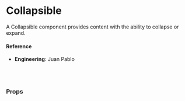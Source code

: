
<Meta title="Utilities/UI Interactive/Collapsible" component={Collapsible} />

# Collapsible

A Collapsible component provides content with the ability to collapse or expand.

<Canvas>
  <Story name="default">
    <Default />
  </Story>
</Canvas>

#### Reference

- **Engineering**: Juan Pablo

<br />
<br />

### Props

<ArgsTable of={Collapsible} />
